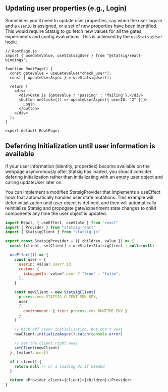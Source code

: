 
## Updating user properties (e.g., Login)

Sometimes you'll need to update user properties, say when the user logs in and a `userID` is assigned, or a set of new properties have been identified.  This would require Statsig to go fetch new values for all the gates, experiments and config evaluations.  This is achieved by the `useStatsigUser` hook:

```tsx
// RootPage.js
import { useGateValue, useStatsigUser } from "@statsig/react-bindings";

function RootPage() {
  const gateValue = useGateValue("check_user");
  const { updateUserAsync } = useStatsigUser();
  
  return (
    <div>
      <div>Gate is {gateValue ? 'passing' : 'failing'}.</div>
      <button onClick={() => updateUserAsync({ userID: "2" })}>
        Login
      </button>
    </div>
  );
}

export default RootPage;
```

## Deferring Initialization until user information is available
If your user information (identity, properties) become available on the webpage asyncronously after Statsig has loaded, you should consider defering initialization rather than initializating with an empty user object and calling updateUser later on.

You can implement a modified StatsigProvider that implements a useEffect hook that automatically handles user state mutations. 
This example will defer initialization until user object is defined, and then will automatically reinitialize Statsig and propogate gate/experiment state changes to child components any time the user object is updated.

```js
import React, { useEffect, useState } from "react"
import { Provider } from "statsig-react"
import { StatsigClient } from "statsig-js"

export const StatsigProvider = ({ children, value }) => {
  const [client, setClient] = useState<StatsigClient | null>(null)

  useEffect(() => {
    const user = {
      userID: value?.user?.id,
      custom: {
        isLoggedIn: value?.user ? "true" : "false",
      },
    }

    const newClient = new StatsigClient(
      process.env.STATSIG_CLIENT_SDK_KEY,
      user,
      {
        environment: { tier: process.env.RUNTIME_ENV }
      }
    )

    // Kick off async initialization, but don't wait
    newClient.initializeAsync().catch(console.error)

    // Set the client right away
    setClient(newClient)
  }, [value?.user])

  if (!client) {
    return null // or a loading UI if needed
  }

  return <Provider client={client}>{children}</Provider>
}
```